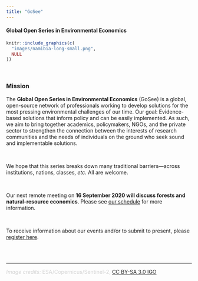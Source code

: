 ```yaml
---
title: "GoSee"
---
```


#### Global Open Series in Environmental Economics

```r
knitr::include_graphics(c(
  "images/namibia-long-small.png",
  NULL
))
```

<br>

### Mission

The **Global Open Series in Environmental Economics** (GoSee) is a global, open-source network of professionals working to develop solutions for the most pressing environmental challenges of our time. Our goal: Evidence-based solutions that inform policy and can be easily implemented. As such, we aim to bring together academics, policymakers, NGOs, and the private sector to strengthen the connection between the interests of research communities and the needs of individuals on the ground who seek sound and implementable solutions.

<br>

We hope that this series breaks down many traditional barriers—across institutions, nations, classes, _etc._ All are welcome.

<br>

Our next remote meeting on **16 September 2020 will discuss forests and natural-resource economics**. Please see [our schedule](https://gosee.io/schedule.html) for more information.

<br>

To receive information about our events and/or to submit to present, please [register here](https://edrubin.typeform.com/to/WpCbOW).

<br><br>

---

<font color="#d3d3d3">*Image credits:* ESA/Copernicus/Sentinel-2, [CC BY-SA 3.0 IGO](http://www.esa.int/ESA_Multimedia/Terms_and_Conditions)</font>
